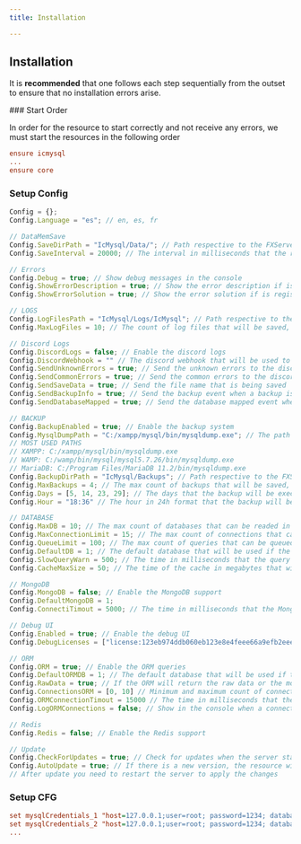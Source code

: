 ```yaml
---
title: Installation

---
```


## Installation 

<Callout type="info">

It is **recommended** that one follows each step sequentially from the outset to ensure that no installation errors arise.

</Callout>
<Steps>
### Start Order

In order for the resource to start correctly and not receive any errors, we must start the resources in the following order

```cfg {3} showLineNumbers filename="server.cfg"
ensure icmysql
...
ensure core
```

### Setup Config
 
```js {2} showLineNumbers filename="config.js"
Config = {};
Config.Language = "es"; // en, es, fr

// DataMemSave
Config.SaveDirPath = "IcMysql/Data/"; // Path respective to the FXServer.exe file
Config.SaveInterval = 20000; // The interval in milliseconds that the resource will save the data in the JSON file don't put a value less than 5000

// Errors
Config.Debug = true; // Show debug messages in the console
Config.ShowErrorDescription = true; // Show the error description if is registered in the list
Config.ShowErrorSolution = true; // Show the error solution if is registered in the list

// LOGS
Config.LogFilesPath = "IcMysql/Logs/IcMysql"; // Path respective to the FXServer.exe file
Config.MaxLogFiles = 10; // The count of log files that will be saved, the oldest will be deleted

// Discord Logs
Config.DiscordLogs = false; // Enable the discord logs
Config.DiscordWebhook = "" // The discord webhook that will be used to send relevant data, if you don't want to send the error reports change the previous value to false
Config.SendUnknownErrors = true; // Send the unknown errors to the discord webhook
Config.SendCommonErrors = true; // Send the common errors to the discord webhook that include a posible solution
Config.SendSaveData = true; // Send the file name that is being saved
Config.SendBackupInfo = true; // Send the backup event when a backup is executed
Config.SendDatabaseMapped = true; // Send the database mapped event when a database is mapped

// BACKUP
Config.BackupEnabled = true; // Enable the backup system
Config.MysqlDumpPath = "C:/xampp/mysql/bin/mysqldump.exe"; // The path of the mysqldump.exe file, in this case is the path of the xampp mysql dump 
// MOST USED PATHS
// XAMPP: C:/xampp/mysql/bin/mysqldump.exe
// WAMP: C:/wamp/bin/mysql/mysql5.7.26/bin/mysqldump.exe
// MariaDB: C:/Program Files/MariaDB 11.2/bin/mysqldump.exe
Config.BackupDirPath = "IcMysql/Backups"; // Path respective to the FXServer.exe file
Config.MaxBackups = 4; // The max count of backups that will be saved, the oldest will be deleted
Config.Days = [5, 14, 23, 29]; // The days that the backup will be executed, if the array is empty the backup will be executed every day
Config.Hour = "18:36" // The hour in 24h format that the backup will be executed, in this example the backup will be executed at 4:30 AM

// DATABASE
Config.MaxDB = 10; // The max count of databases that can be readed in the server.cfg file
Config.MaxConnectionLimit = 15; // The max count of connections that can be created per database(recomend to not alter this value too much)
Config.QueueLimit = 100; // The max count of queries that can be queued per database(recomend to not alter this value too much)
Config.DefaultDB = 1; // The default database that will be used if the database is not specified in the query
Config.SlowQueryWarn = 500; // The time in milliseconds that the query will be considered slow and will be logged in the console
Config.CacheMaxSize = 50; // The time of the cache in megabytes that will be used to store the queries, if the cache is full the oldest query will be deleted, please don't increase a lot this value because the cache is stored in the RAM

// MongoDB
Config.MongoDB = false; // Enable the MongoDB support
Config.DefaultMongoDB = 1;
Config.ConnectiTimout = 5000; // The time in milliseconds that the MongoDB will wait for a connection to be available in the pool, if the time is exceeded a error will be thrown

// Debug UI
Config.Enabled = true; // Enable the debug UI
Config.DebugLicenses = ["license:123eb974ddb060eb123e8e4feee66a9efb2eeebe"] // The licenses of the players that will be able to use the debug UI.

// ORM
Config.ORM = true; // Enable the ORM queries
Config.DefaultORMDB = 1; // The default database that will be used if the database is not specified in the orm query
Config.RawData = true; // If the ORM will return the raw data or the model instance that contains sequelize data
Config.ConnectionsORM = [0, 10] // Minimum and maximum count of connections that will be created for the ORM, this is used to create a pool of connections that will be used by the ORM, this is used to avoid the creation of a connection for each query
Config.ORMConnectionTimout = 15000 // The time in milliseconds that the ORM will wait for a connection to be available in the pool, if the time is exceeded a error will be thrown
Config.LogORMConnections = false; // Show in the console when a connection is created or released by the ORM

// Redis
Config.Redis = false; // Enable the Redis support

// Update
Config.CheckForUpdates = true; // Check for updates when the server starts
Config.AutoUpdate = true; // If there is a new version, the resource will be updated automatically in the next server restart
// After update you need to restart the server to apply the changes
```

### Setup CFG
```cfg
set mysqlCredentials_1 "host=127.0.0.1;user=root; password=1234; database=fxserver; port=3306"
set mysqlCredentials_2 "host=127.0.0.1;user=root; password=1234; database=fxserver2; port=3306"
...
```


</Steps>